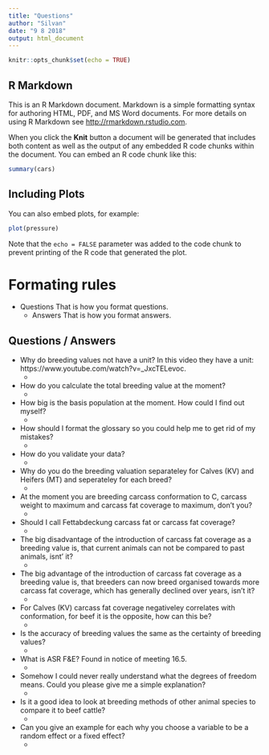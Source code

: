 ```yaml
---
title: "Questions"
author: "Silvan"
date: "9 8 2018"
output: html_document
---
```


```r
knitr::opts_chunk$set(echo = TRUE)
```

## R Markdown

This is an R Markdown document. Markdown is a simple formatting syntax for authoring HTML, PDF, and MS Word documents. For more details on using R Markdown see <http://rmarkdown.rstudio.com>.

When you click the **Knit** button a document will be generated that includes both content as well as the output of any embedded R code chunks within the document. You can embed an R code chunk like this:

```r
summary(cars)
```

## Including Plots

You can also embed plots, for example:

```r
plot(pressure)
```

Note that the `echo = FALSE` parameter was added to the code chunk to prevent printing of the R code that generated the plot.

# Formating rules

* Questions That is how you format questions.
    * Answers That is how you format answers.

## Questions / Answers

* Why do breeding values not have a unit? In this video they have a unit: https://www.youtube.com/watch?v=_JxcTELevoc.
    *
    
* How do you calculate the total breeding value at the moment?
    *

* How big is the basis population at the moment. How could I find out myself?
    *
    
* How should I format the glossary so you could help me to get rid of my mistakes?
    *
    
* How do you validate your data?
    *
    
* Why do you do the breeding valuation separateley for Calves (KV) and Heifers (MT) and seperateley for each breed?
    *

* At the moment you are breeding carcass conformation to C, carcass weight to maximum and carcass fat coverage to maximum, don't you?
    *
    
* Should I call Fettabdeckung carcass fat or carcass fat coverage?
    *
    
* The big disadvantage of the introduction of carcass fat coverage as a breeding value is, that current animals can not be compared to past animals, isnt' it?
    *

* The big advantage of the introduction of carcass fat coverage as a breeding value is, that breeders can now breed organised towards more carcass fat coverage, which has generally declined over years, isn't it?
    *
    
* For Calves (KV) carcass fat coverage negativeley correlates with conformation, for beef it is the opposite, how can this be?
    *
    
* Is the accuracy of breeding values the same as the certainty of breeding values?
    *
    
* What is ASR F&E? Found in notice of meeting 16.5.
    *
    
* Somehow I could never really understand what the degrees of freedom means. Could you please give me a simple explanation?
    *
    
* Is it a good idea to look at breeding methods of other animal species to compare it to beef cattle?
    *
    
* Can you give an example for each why you choose a variable to be a random effect or a fixed effect?
    *
    




